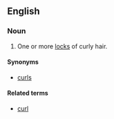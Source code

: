 ==English==
===Noun===
{{en-noun|plural only}}
# One or more [[lock]]s of curly hair.

====Synonyms====
*[[curls]]

====Related terms====
*[[curl]]